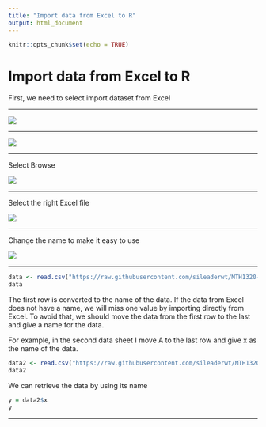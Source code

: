 ```yaml
---
title: "Import data from Excel to R"
output: html_document
---
```


```r
knitr::opts_chunk$set(echo = TRUE)
```

# Import data from Excel to R{-}

First, we need to select import dataset from Excel
<hr/>
![](https://raw.githubusercontent.com/sileaderwt/MTH1320-UMSL/main/Image%2BData/Import%20data/Import%20Data%20part%20A.png)
<hr/>
![](https://raw.githubusercontent.com/sileaderwt/MTH1320-UMSL/main/Image%2BData/Import%20data/Import%20Data%20part%20B.png)
<hr/>
Select Browse

![](https://raw.githubusercontent.com/sileaderwt/MTH1320-UMSL/main/Image%2BData/Import%20data/Import%20Data%20part%20C.png)
<hr/>
Select the right Excel file

![](https://raw.githubusercontent.com/sileaderwt/MTH1320-UMSL/main/Image%2BData/Import%20data/Import%20Data%20part%20D.png)
<hr/>
Change the name to make it easy to use

![](https://raw.githubusercontent.com/sileaderwt/MTH1320-UMSL/main/Image%2BData/Import%20data/Import%20Data%20part%20E.png)
<hr/>

```r
data <- read.csv("https://raw.githubusercontent.com/sileaderwt/MTH1320-UMSL/main/Image%2BData/Import%20data/Data1.csv")
data
```
The first row is converted to the name of the data. If the data from Excel does not have a name, we will miss one value by importing directly from Excel.
To avoid that, we should move the data from the first row to the last and give a name for the data.

For example, in the second data sheet I move A to the last row and give x as the name of the data.
```r
data2 <- read.csv("https://raw.githubusercontent.com/sileaderwt/MTH1320-UMSL/main/Image%2BData/Import%20data/Data2.csv")
data2
```
We can retrieve the data by using its name
```r
y = data2$x
y
```
<hr/>